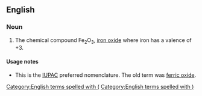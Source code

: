 ==English==
{{wikipedia}}

===Noun===
{{en-noun|head=[[iron]]([[III]]) [[oxide]]|-}}

# {{context|chemistry|lang=en}} The chemical compound Fe<sub>2</sub>O<sub>3</sub>, [[iron oxide]] where iron has a valence of +3.

====Usage notes====
* This is the [[IUPAC]] preferred nomenclature. The old term was [[ferric oxide]].
[[Category:English terms spelled with (]]
[[Category:English terms spelled with )]]